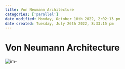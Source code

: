 ```yaml
---
title: Von Neumann Architecture
categories: ['parallel']
date modified: Monday, October 10th 2022, 2:02:13 pm
date created: Tuesday, July 26th 2022, 8:33:15 pm
---
```


# Von Neumann Architecture

![im](images/Pasted%20image%2020220506150237.png)-



